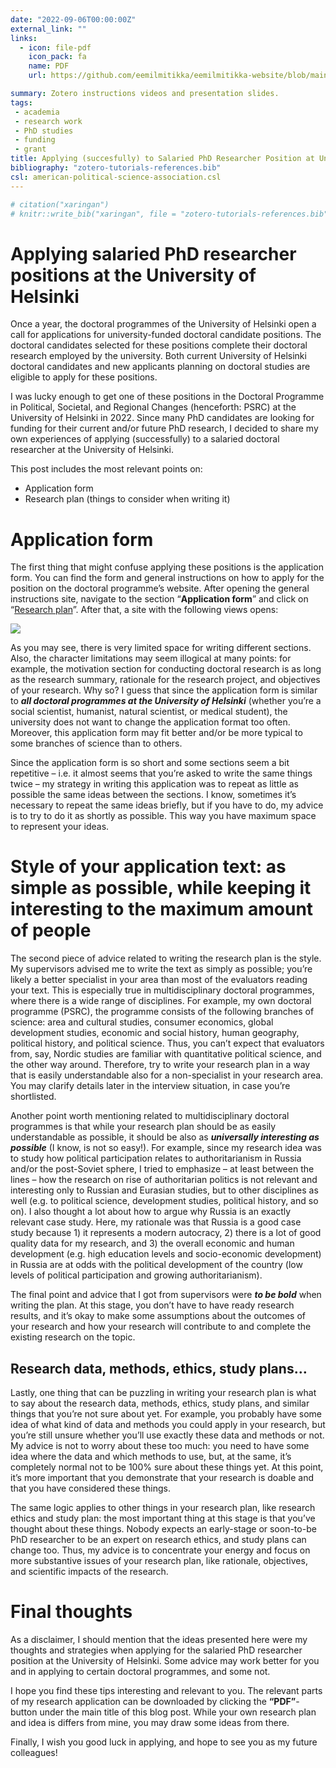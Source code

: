 ```yaml
---
date: "2022-09-06T00:00:00Z"
external_link: ""
links:
  - icon: file-pdf
    icon_pack: fa
    name: PDF
    url: https://github.com/eemilmitikka/eemilmitikka-website/blob/main/content/blog/uh-salaried-phd/uh_application.pdf

summary: Zotero instructions videos and presentation slides.
tags:
 - academia
 - research work
 - PhD studies
 - funding
 - grant
title: Applying (succesfully) to Salaried PhD Researcher Position at University of Helsinki
bibliography: "zotero-tutorials-references.bib"
csl: american-political-science-association.csl
---
```


```r
# citation("xaringan")
# knitr::write_bib("xaringan", file = "zotero-tutorials-references.bib")
```

# Applying salaried PhD researcher positions at the University of Helsinki

Once a year, the doctoral programmes of the University of Helsinki open a call for applications for university-funded doctoral candidate positions. The doctoral candidates selected for these positions complete their doctoral research employed by the university. Both current University of Helsinki doctoral candidates and new applicants planning on doctoral studies are eligible to apply for these positions.

I was lucky enough to get one of these positions in the Doctoral Programme in Political, Societal, and Regional Changes (henceforth: PSRC) at the University of Helsinki in 2022. Since many PhD candidates are looking for funding for their current and/or future PhD research, I decided to share my own experiences of applying (successfully) to a salaried doctoral researcher at the University of Helsinki.

This post includes the most relevant points on:

-   Application form
-   Research plan (things to consider when writing it)

# Application form

The first thing that might confuse applying these positions is the application form. You can find the form and general instructions on how to apply for the position on the doctoral programme's website. After opening the general instructions site, navigate to the section "**Application form**" and click on "[Research plan](https://www.helsinki.fi/assets/drupal/2022-09/Research_plan.pdf)". After that, a site with the following views opens:

![](images/research_plan.jpg)

As you may see, there is very limited space for writing different sections. Also, the character limitations may seem illogical at many points: for example, the motivation section for conducting doctoral research is as long as the research summary, rationale for the research project, and objectives of your research. Why so? I guess that since the application form is similar to ***all doctoral programmes at the University of Helsinki*** (whether you’re a social scientist, humanist, natural scientist, or medical student), the university does not want to change the application format too often. Moreover, this application form may fit better and/or be more typical to some branches of science than to others.

Since the application form is so short and some sections seem a bit repetitive – i.e. it almost seems that you’re asked to write the same things twice – my strategy in writing this application was to repeat as little as possible the same ideas between the sections. I know, sometimes it’s necessary to repeat the same ideas briefly, but if you have to do, my advice is to try to do it as shortly as possible. This way you have maximum space to represent your ideas.

# Style of your application text: as simple as possible, while keeping it interesting to the maximum amount of people

The second piece of advice related to writing the research plan is the style. My supervisors advised me to write the text as simply as possible; you’re likely a better specialist in your area than most of the evaluators reading your text. This is especially true in multidisciplinary doctoral programmes, where there is a wide range of disciplines. For example, my own doctoral programme (PSRC), the programme consists of the following branches of science: area and cultural studies, consumer economics, global development studies, economic and social history, human geography, political history, and political science. Thus, you can’t expect that evaluators from, say, Nordic studies are familiar with quantitative political science, and the other way around. Therefore, try to write your research plan in a way that is easily understandable also for a non-specialist in your research area. You may clarify details later in the interview situation, in case you’re shortlisted.

Another point worth mentioning related to multidisciplinary doctoral programmes is that while your research plan should be as easily understandable as possible, it should be also as ***universally interesting as possible*** (I know, is not so easy!). For example, since my research idea was to study how political participation relates to authoritarianism in Russia and/or the post-Soviet sphere, I tried to emphasize – at least between the lines – how the research on rise of authoritarian politics is not relevant and interesting only to Russian and Eurasian studies, but to other disciplines as well (e.g. to political science, development studies, political history, and so on). I also thought a lot about how to argue why Russia is an exactly relevant case study. Here, my rationale was that Russia is a good case study because 1) it represents a modern autocracy, 2) there is a lot of good quality data for my research, and 3) the overall economic and human development (e.g. high education levels and socio-economic development) in Russia are at odds with the political development of the country (low levels of political participation and growing authoritarianism).

The final point and advice that I got from supervisors were ***to be bold*** when writing the plan. At this stage, you don’t have to have ready research results, and it’s okay to make some assumptions about the outcomes of your research and how your research will contribute to and complete the existing research on the topic.

## Research data, methods, ethics, study plans…

Lastly, one thing that can be puzzling in writing your research plan is what to say about the research data, methods, ethics, study plans, and similar things that you’re not sure about yet. For example, you probably have some idea of what kind of data and methods you could apply in your research, but you’re still unsure whether you’ll use exactly these data and methods or not. My advice is not to worry about these too much: you need to have some idea where the data and which methods to use, but, at the same, it’s completely normal not to be 100% sure about these things yet. At this point, it’s more important that you demonstrate that your research is doable and that you have considered these things.

The same logic applies to other things in your research plan, like research ethics and study plan: the most important thing at this stage is that you’ve thought about these things. Nobody expects an early-stage or soon-to-be PhD researcher to be an expert on research ethics, and study plans can change too. Thus, my advice is to concentrate your energy and focus on more substantive issues of your research plan, like rationale, objectives, and scientific impacts of the research.

# Final thoughts

As a disclaimer, I should mention that the ideas presented here were my thoughts and strategies when applying for the salaried PhD researcher position at the University of Helsinki. Some advice may work better for you and in applying to certain doctoral programmes, and some not.

I hope you find these tips interesting and relevant to you. The relevant parts of my research application can be downloaded by clicking the **“PDF”**-button under the main title of this blog post. While your own research plan and idea is differs from mine, you may draw some ideas from there.

Finally, I wish you good luck in applying, and hope to see you as my future colleagues!



